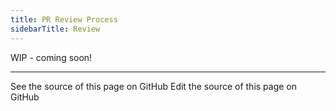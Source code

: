 ```yaml
---
title: PR Review Process
sidebarTitle: Review
---
```


WIP - coming soon!

---

<CardGroup cols={2}>
  <Card title="View Source" icon="eye" href="https://github.com/langchain-ai/docs/blob/main/src/oss/contributing/review.mdx">
    See the source of this page on GitHub
  </Card>
  <Card title="Edit Source" icon="pen-to-square" href="https://github.com/langchain-ai/docs/edit/main/src/oss/contributing/review.mdx">
    Edit the source of this page on GitHub
  </Card>
</CardGroup>

